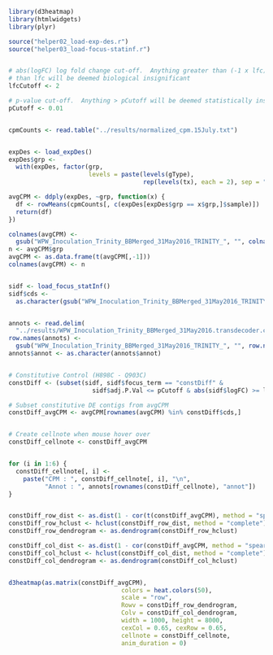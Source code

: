 <!---
Create an interactive heatmap with bubble containing information of contig ID, expression value in CPM and annotation when mouse-over.
-->


```r
library(d3heatmap)
library(htmlwidgets)
library(plyr)

source("helper02_load-exp-des.r")
source("helper03_load-focus-statinf.r")


# abs(logFC) log fold change cut-off.  Anything greater than (-1 x lfc) and less 
# than lfc will be deemed biological insignificant
lfcCutoff <- 2

# p-value cut-off.  Anything > pCutoff will be deemed statistically insignificant.
pCutoff <- 0.01


cpmCounts <- read.table("../results/normalized_cpm.15July.txt")


expDes <- load_expDes()
expDes$grp <-
  with(expDes, factor(grp,
                      levels = paste(levels(gType),
                                     rep(levels(tx), each = 2), sep = ".")))

avgCPM <- ddply(expDes, ~grp, function(x) {
  df <- rowMeans(cpmCounts[, c(expDes[expDes$grp == x$grp,]$sample)])
  return(df)
})

colnames(avgCPM) <- 
  gsub("WPW_Inoculation_Trinity_BBMerged_31May2016_TRINITY_", "", colnames(avgCPM))
n <- avgCPM$grp
avgCPM <- as.data.frame(t(avgCPM[,-1]))
colnames(avgCPM) <- n


sidf <- load_focus_statInf()
sidf$cds <- 
  as.character(gsub("WPW_Inoculation_Trinity_BBMerged_31May2016_TRINITY_", "", sidf$cds))


annots <- read.delim(
  "../results/WPW_Inoculation_Trinity_BBMerged_31May2016.transdecoder.cds.nr.diffExp.blastxNR.collapsed.txt", row.names = 1)
row.names(annots) <- 
  gsub("WPW_Inoculation_Trinity_BBMerged_31May2016_TRINITY_", "", row.names(annots))
annots$annot <- as.character(annots$annot)


# Constitutive Control (H898C - Q903C)
constDiff <- (subset(sidf, sidf$focus_term == "constDiff" & 
                       sidf$adj.P.Val <= pCutoff & abs(sidf$logFC) >= lfcCutoff))

# Subset constitutive DE contigs from avgCPM
constDiff_avgCPM <- avgCPM[rownames(avgCPM) %in% constDiff$cds,]


# Create cellnote when mouse hover over
constDiff_cellnote <- constDiff_avgCPM


for (i in 1:6) {
  constDiff_cellnote[, i] <-
    paste("CPM : ", constDiff_cellnote[, i], "\n",
          "Annot : ", annots[rownames(constDiff_cellnote), "annot"])
}


constDiff_row_dist <- as.dist(1 - cor(t(constDiff_avgCPM), method = "spearman"))
constDiff_row_hclust <- hclust(constDiff_row_dist, method = "complete")
constDiff_row_dendrogram <- as.dendrogram(constDiff_row_hclust)

constDiff_col_dist <- as.dist(1 - cor(constDiff_avgCPM, method = "spearman"))
constDiff_col_hclust <- hclust(constDiff_col_dist, method = "complete")
constDiff_col_dendrogram <- as.dendrogram(constDiff_col_hclust)


d3heatmap(as.matrix(constDiff_avgCPM),
                               colors = heat.colors(50),
                               scale = "row",
                               Rowv = constDiff_row_dendrogram,
                               Colv = constDiff_col_dendrogram,
                               width = 1000, height = 8000,
                               cexCol = 0.65, cexRow = 0.65,
                               cellnote = constDiff_cellnote,
                               anim_duration = 0)

```
